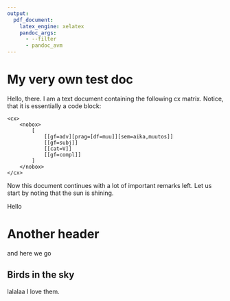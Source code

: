 ```yaml
---
output:
  pdf_document: 
    latex_engine: xelatex
    pandoc_args:
      - --filter
      - pandoc_avm
---
```


# My very own test doc

Hello, there. I am a text document containing
the following cx matrix. Notice, that it is essentially a code block:

    <cx>
        <nobox>
            [
                [[gf=adv][prag=[df=muu]][sem=aika,muutos]]
                [[gf=subj]]
                [[cat=V]]
                [[gf=compl]]
            ]
        </nobox>
    </cx>

Now this document continues with a lot of important
remarks left. Let us start by noting that the sun is shining.

Hello

# Another header

and here we go

## Birds in the sky

lalalaa I love them.

